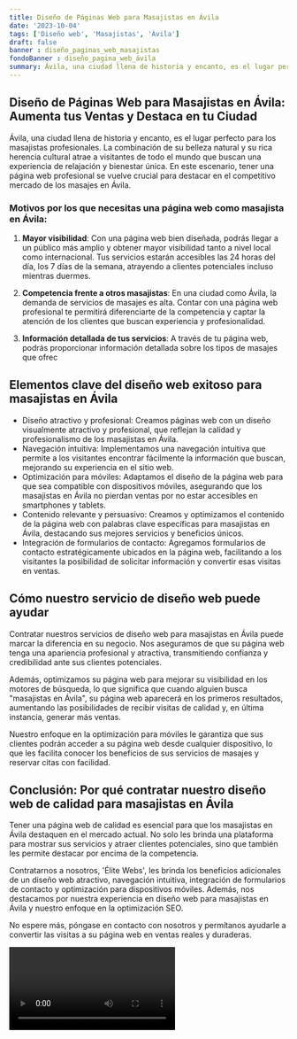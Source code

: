```yaml
---
title: Diseño de Páginas Web para Masajistas en Ávila
date: '2023-10-04'
tags: ['Diseño web', 'Masajistas', 'Ávila']
draft: false
banner : diseño_paginas_web_masajistas
fondoBanner : diseño_pagina_web_ávila
summary: Ávila, una ciudad llena de historia y encanto, es el lugar perfecto para los masajistas profesionales. La combinación de su belleza natural y su rica herencia cultural atrae a visitantes de todo el mundo que buscan una experiencia de relajación y bienestar única. En este escenario, tener una página web profesional se vuelve crucial para destacar en el competitivo mercado de los masajes en Ávila.
---
```


## Diseño de Páginas Web para Masajistas en Ávila: Aumenta tus Ventas y Destaca en tu Ciudad

Ávila, una ciudad llena de historia y encanto, es el lugar perfecto para los masajistas profesionales. La combinación de su belleza natural y su rica herencia cultural atrae a visitantes de todo el mundo que buscan una experiencia de relajación y bienestar única. En este escenario, tener una página web profesional se vuelve crucial para destacar en el competitivo mercado de los masajes en Ávila.

### Motivos por los que necesitas una página web como masajista en Ávila:

1. **Mayor visibilidad**: Con una página web bien diseñada, podrás llegar a un público más amplio y obtener mayor visibilidad tanto a nivel local como internacional. Tus servicios estarán accesibles las 24 horas del día, los 7 días de la semana, atrayendo a clientes potenciales incluso mientras duermes.

2. **Competencia frente a otros masajistas**: En una ciudad como Ávila, la demanda de servicios de masajes es alta. Contar con una página web profesional te permitirá diferenciarte de la competencia y captar la atención de los clientes que buscan experiencia y profesionalidad.

3. **Información detallada de tus servicios**: A través de tu página web, podrás proporcionar información detallada sobre los tipos de masajes que ofrec

<GifSeo />

<Cta />

## Elementos clave del diseño web exitoso para masajistas en Ávila
- Diseño atractivo y profesional: Creamos páginas web con un diseño visualmente atractivo y profesional, que reflejan la calidad y profesionalismo de los masajistas en Ávila.
- Navegación intuitiva: Implementamos una navegación intuitiva que permite a los visitantes encontrar fácilmente la información que buscan, mejorando su experiencia en el sitio web.
- Optimización para móviles: Adaptamos el diseño de la página web para que sea compatible con dispositivos móviles, asegurando que los masajistas en Ávila no pierdan ventas por no estar accesibles en smartphones y tablets.
- Contenido relevante y persuasivo: Creamos y optimizamos el contenido de la página web con palabras clave específicas para masajistas en Ávila, destacando sus mejores servicios y beneficios únicos.
- Integración de formularios de contacto: Agregamos formularios de contacto estratégicamente ubicados en la página web, facilitando a los visitantes la posibilidad de solicitar información y convertir esas visitas en ventas.

## Cómo nuestro servicio de diseño web puede ayudar
Contratar nuestros servicios de diseño web para masajistas en Ávila puede marcar la diferencia en su negocio. Nos aseguramos de que su página web tenga una apariencia profesional y atractiva, transmitiendo confianza y credibilidad ante sus clientes potenciales.

Además, optimizamos su página web para mejorar su visibilidad en los motores de búsqueda, lo que significa que cuando alguien busca "masajistas en Ávila", su página web aparecerá en los primeros resultados, aumentando las posibilidades de recibir visitas de calidad y, en última instancia, generar más ventas.

Nuestro enfoque en la optimización para móviles le garantiza que sus clientes podrán acceder a su página web desde cualquier dispositivo, lo que les facilita conocer los beneficios de sus servicios de masajes y reservar citas con facilidad.

## Conclusión: Por qué contratar nuestro diseño web de calidad para masajistas en Ávila
Tener una página web de calidad es esencial para que los masajistas en Ávila destaquen en el mercado actual. No solo les brinda una plataforma para mostrar sus servicios y atraer clientes potenciales, sino que también les permite destacar por encima de la competencia.

Contratarnos a nosotros, 'Élite Webs', les brinda los beneficios adicionales de un diseño web atractivo, navegación intuitiva, integración de formularios de contacto y optimización para dispositivos móviles. Además, nos destacamos por nuestra experiencia en diseño web para masajistas en Ávila y nuestro enfoque en la optimización SEO.

No espere más, póngase en contacto con nosotros y permítanos ayudarle a convertir las visitas a su página web en ventas reales y duraderas.

<Video />

<CtaBot job='Masajistas' city='Ávila'/>

<Gmaps query='Ávila+españa+maps' />